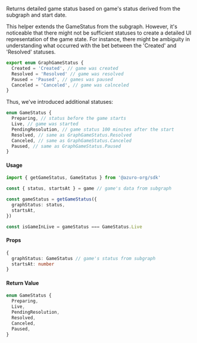 Returns detailed game status based on game's status derived from the subgraph and start date.

This helper extends the GameStatus from the subgraph. However, it's noticeable that there might not be sufficient statuses to create a detailed UI representation of the game state. For instance, there might be ambiguity in understanding what occurred with the bet between the 'Created' and 'Resolved' statuses.

```ts
export enum GraphGameStatus {
  Created = 'Created', // game was created
  Resolved = 'Resolved' // game was resolved
  Paused = 'Paused', // games was paused
  Canceled = 'Canceled', // game was calnceled
}
```

Thus, we've introduced additional statuses:

```ts {2-4}
enum GameStatus {
  Preparing, // status before the game starts
  Live, // game was started
  PendingResolution, // game status 100 minutes after the start
  Resolved, // same as GraphGameStatus.Resolved
  Canceled, // same as GraphGameStatus.Canceled
  Paused, // same as GraphGameStatus.Paused
}
```

#### Usage

```ts
import { getGameStatus, GameStatus } from '@azuro-org/sdk'

const { status, startsAt } = game // game's data from subgraph

const gameStatus = getGameStatus({ 
  graphStatus: status,
  startsAt,
})

const isGameInLive = gameStatus === GameStatus.Live
```

#### Props

```ts
{
  graphStatus: GameStatus // game's status from subgraph
  startsAt: number
}
```

#### Return Value

```ts
enum GameStatus {
  Preparing,
  Live,
  PendingResolution,
  Resolved,
  Canceled,
  Paused,
}
```
